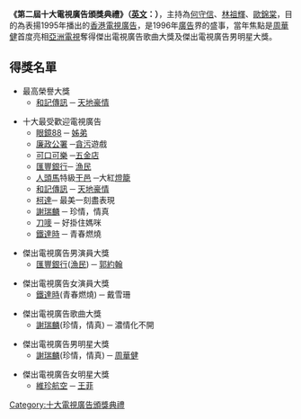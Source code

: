 '''《第二屆十大電視廣告頒獎典禮》（[[英文|英文]]：{{lang|en|The 2nd Annual Most Popular TV Commercial Award}}）'''，主持為[[何守信|何守信]]、[[林祖輝|林祖輝]]、[[歐錦棠|歐錦棠]]，目的為表揚1995年播出的[[香港|香港]][[電視|電視]][[廣告|廣告]]，是1996年[[廣告|廣告]]界的盛事，當年焦點是[[周華健|周華健]]首度亮相[[亞洲電視|亞洲電視]]奪得傑出電視廣告歌曲大獎及傑出電視廣告男明星大獎。
{{十大電視廣告頒獎典禮}}

==得獎名單==
* 最高榮譽大獎
** [[和記傳訊|和記傳訊]] ─ [[天地豪情_(專輯)|天地豪情]]

* 十大最受歡迎電視廣告
** [[眼鏡88|眼鏡88]] ─ [[姊|姊]][[弟|弟]]
** [[廉政公署|廉政公署]] ─[[貪污|貪污]]遊戲
** [[可口可樂|可口可樂]] ─[[五金店|五金店]] 
** [[匯豐銀行|匯豐銀行]]─ [[漁民|漁民]]
** [[人頭馬|人頭馬]]特級[[干邑|干邑]] ─大紅[[燈籠|燈籠]] 
** [[和記傳訊|和記傳訊]] ─ [[天地豪情_(專輯)|天地豪情]] 
** [[柯達|柯達]]─ 最美一刻盡表現
** [[謝瑞麟|謝瑞麟]] ─ 珍情，情真
** [[刀嘜|刀嘜]] ─ 好掛住媽咪
** [[鐵達時|鐵達時]] ─ 青春燃燒

* 傑出電視廣告男演員大獎
** [[匯豐銀行|匯豐銀行]]([[漁民|漁民]]) ─ [[郭約翰|郭約翰]]
 
* 傑出電視廣告女演員大獎
** [[鐵達時|鐵達時]](青春燃燒) ─ 戴雪珊

* 傑出電視廣告歌曲大獎
** [[謝瑞麟|謝瑞麟]](珍情，情真) ─ 濃情化不開

* 傑出電視廣告男明星大獎
** [[謝瑞麟|謝瑞麟]](珍情，情真) ─ [[周華健|周華健]]
 
* 傑出電視廣告女明星大獎
** [[維珍航空|維珍航空]] ─ [[王菲|王菲]]

{{香港廣告頒獎典禮}}

[[Category:十大電視廣告頒獎典禮|Category:十大電視廣告頒獎典禮]]